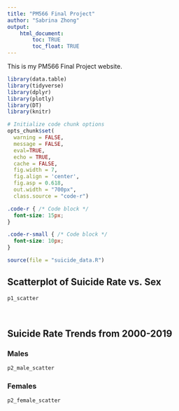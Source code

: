 ```yaml
---
title: "PM566 Final Project"
author: "Sabrina Zhong"
output: 
    html_document:
        toc: TRUE
        toc_float: TRUE
---
```


This is my PM566 Final Project website.

```r
library(data.table)
library(tidyverse)
library(dplyr)
library(plotly)
library(DT)
library(knitr)

# Initialize code chunk options
opts_chunk$set(
  warning = FALSE,
  message = FALSE,
  eval=TRUE,
  echo = TRUE,
  cache = FALSE,
  fig.width = 7, 
  fig.align = 'center',
  fig.asp = 0.618,
  out.width = "700px",
  class.source = "code-r")
```

```css
.code-r { /* Code block */
  font-size: 15px;
}

.code-r-small { /* Code block */
  font-size: 10px;
}
```


```r
source(file = "suicide_data.R")
```
## Scatterplot of Suicide Rate vs. Sex
```r
p1_scatter
```
<br>

## Suicide Rate Trends from 2000-2019 {.tabset}

### Males
```r
p2_male_scatter
```
### Females
```r
p2_female_scatter
```
## {-}